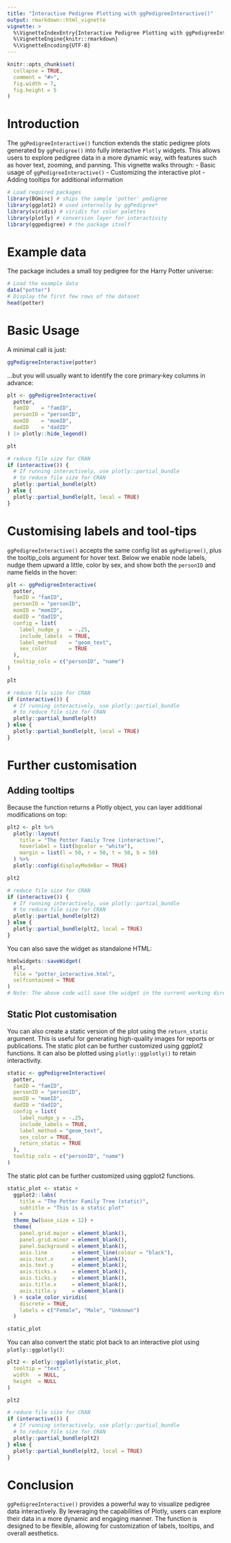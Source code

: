 ---
title: "Interactive Pedigree Plotting with ggPedigreeInteractive()"
output: rmarkdown::html_vignette
vignette: >
  %\VignetteIndexEntry{Interactive Pedigree Plotting with ggPedigreeInteractive()}
  %\VignetteEngine{knitr::rmarkdown}
  %\VignetteEncoding{UTF-8}
---

```{r setup, include=FALSE}
knitr::opts_chunk$set(
  collapse = TRUE,
  comment = "#>",
  fig.width = 7,
  fig.height = 5
)
```

# Introduction

The `ggPedigreeInteractive()` function extends the static pedigree plots generated by `ggPedigree()` into fully interactive `Plotly` widgets. This allows users to explore pedigree data in a more dynamic way, with features such as hover text, zooming, and panning.
This vignette walks through:
- Basic usage of `ggPedigreeInteractive()`
- Customizing the interactive plot
- Adding tooltips for additional information


```{r load-packages}
# Load required packages
library(BGmisc) # ships the sample 'potter' pedigree
library(ggplot2) # used internally by ggPedigree*
library(viridis) # viridis for color palettes
library(plotly) # conversion layer for interactivity
library(ggpedigree) # the package itself
```


# Example data
The package includes a small toy pedigree for the Harry Potter universe:

```{r load-data}
# Load the example data
data("potter")
# Display the first few rows of the dataset
head(potter)
```


# Basic Usage

A minimal call is just:

```r
ggPedigreeInteractive(potter)
```

...but you will usually want to identify the core primary‑key columns in advance:

```{r basic-usage-2}
plt <- ggPedigreeInteractive(
  potter,
  famID    = "famID",
  personID = "personID",
  momID    = "momID",
  dadID    = "dadID"
) |> plotly::hide_legend()
```

```{r eval=FALSE, include=TRUE}
plt
```

```{r echo=FALSE}
# reduce file size for CRAN
if (interactive()) {
  # If running interactively, use plotly::partial_bundle
  # to reduce file size for CRAN
  plotly::partial_bundle(plt)
} else {
  plotly::partial_bundle(plt, local = TRUE)
}
```


# Customising labels and tool‑tips

`ggPedigreeInteractive()` accepts the same config list as `ggPedigree()`, 
plus the tooltip_cols argument for hover text. Below we enable node labels, 
nudge them upward a little, color by sex, and show both the `personID` and name fields in the hover:

```{r customize-aesthetics}
plt <- ggPedigreeInteractive(
  potter,
  famID = "famID",
  personID = "personID",
  momID = "momID",
  dadID = "dadID",
  config = list(
    label_nudge_y   = -.25,
    include_labels  = TRUE,
    label_method    = "geom_text",
    sex_color       = TRUE
  ),
  tooltip_cols = c("personID", "name")
)
```
```{r eval=FALSE, include=TRUE}
plt
```

```{r echo=FALSE}
# reduce file size for CRAN
if (interactive()) {
  # If running interactively, use plotly::partial_bundle
  # to reduce file size for CRAN
  plotly::partial_bundle(plt)
} else {
  plotly::partial_bundle(plt, local = TRUE)
}
```

# Further customisation

## Adding tooltips

Because the function returns a Plotly object, you can layer additional modifications on top:

```{r further-customization} 
plt2 <- plt %>%
  plotly::layout(
    title = "The Potter Family Tree (interactive)",
    hoverlabel = list(bgcolor = "white"),
    margin = list(l = 50, r = 50, t = 50, b = 50)
  ) %>%
  plotly::config(displayModeBar = TRUE)
```  
```{r eval=FALSE, include=TRUE}
plt2
```

```{r echo=FALSE}
# reduce file size for CRAN
if (interactive()) {
  # If running interactively, use plotly::partial_bundle
  # to reduce file size for CRAN
  plotly::partial_bundle(plt2)
} else {
  plotly::partial_bundle(plt2, local = TRUE)
}
```
You can also save the widget as standalone HTML:

```{r save-widget, eval=FALSE}
htmlwidgets::saveWidget(
  plt,
  file = "potter_interactive.html",
  selfcontained = TRUE
)
# Note: The above code will save the widget in the current working directory.
```


## Static Plot customisation

You can also create a static version of the plot using the `return_static` argument. This is useful for generating high-quality images for reports or publications. The static plot can be further customized using ggplot2 functions. It can also be plotted using `plotly::ggplotly()` to retain interactivity.

```{r static-plot}
static <- ggPedigreeInteractive(
  potter,
  famID = "famID",
  personID = "personID",
  momID = "momID",
  dadID = "dadID",
  config = list(
    label_nudge_y = -.25,
    include_labels = TRUE,
    label_method = "geom_text",
    sex_color = TRUE,
    return_static = TRUE
  ),
  tooltip_cols = c("personID", "name")
)
```

The static plot can be further customized using ggplot2 functions. 
```{r static-plot-customization}
static_plot <- static +
  ggplot2::labs(
    title = "The Potter Family Tree (static)",
    subtitle = "This is a static plot"
  ) +
  theme_bw(base_size = 12) +
  theme(
    panel.grid.major = element_blank(),
    panel.grid.minor = element_blank(),
    panel.background = element_blank(),
    axis.line        = element_line(colour = "black"),
    axis.text.x      = element_blank(),
    axis.text.y      = element_blank(),
    axis.ticks.x     = element_blank(),
    axis.ticks.y     = element_blank(),
    axis.title.x     = element_blank(),
    axis.title.y     = element_blank()
  ) + scale_color_viridis(
    discrete = TRUE,
    labels = c("Female", "Male", "Unknown")
  )

static_plot
```

You can also convert the static plot back to an interactive plot using `plotly::ggplotly()`:

```{r static-to-interactive}
plt2 <- plotly::ggplotly(static_plot,
  tooltip = "text",
  width   = NULL,
  height  = NULL
)
```

```{r eval=FALSE, include=TRUE}
plt2
```

```{r echo=FALSE}
# reduce file size for CRAN
if (interactive()) {
  # If running interactively, use plotly::partial_bundle
  # to reduce file size for CRAN
  plotly::partial_bundle(plt2)
} else {
  plotly::partial_bundle(plt2, local = TRUE)
}
```


# Conclusion

`ggPedigreeInteractive()` provides a powerful way to visualize pedigree data interactively. By leveraging the capabilities of Plotly, users can explore their data in a more dynamic and engaging manner. The function is designed to be flexible, allowing for customization of labels, tooltips, and overall aesthetics.

